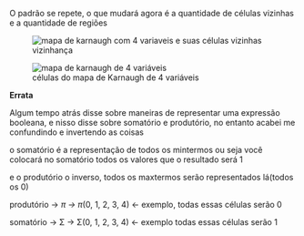 






O padrão se repete, o que mudará agora é a quantidade de células
vizinhas e a quantidade de regiões

<figure>
<img src="image_91.png"
alt="mapa de karnaugh com 4 variaveis e suas células vizinhas" />
<figcaption>vizinhança</figcaption>
</figure>

<figure>
<img src="image_92.png" alt="mapa de karnaugh de 4 variáveis" />
<figcaption>células do mapa de Karnaugh de 4 variáveis</figcaption>
</figure>








**Errata**

Algum tempo atrás disse sobre maneiras de representar uma expressão
booleana, e nisso disse sobre somatório e produtório, no entanto acabei
me confundindo e invertendo as coisas

o somatório é a representação de todos os mintermos ou seja você
colocará no somatório todos os valores que o resultado será 1

e o produtório o inverso, todos os maxtermos serão representados
lá(todos os 0)

produtório → *π → π*(0, 1, 2, 3, 4) ← exemplo, todas essas células serão
0

somatório → Σ → Σ(0, 1, 2, 3, 4) ← exemplo todas essas células serão 1


